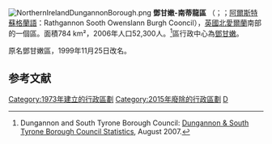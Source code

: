 [[File:NorthernIrelandDungannonBorough.png|right]]
'''鄧甘嫩-南蒂龍區''' （{{lang-en|Dungannon and South Tyrone Borough}}；{{lang-ga|Comhairle Baile Dhún Geanainn agus Thír Eoghain}}；[[阿爾斯特蘇格蘭語|阿爾斯特蘇格蘭語]]：Rathgannon Sooth Owenslann Burgh Cooncil），[[英國|英國]][[北愛爾蘭|北愛爾蘭]]南部的一個區。面積784 km²，2006年人口52,300人。<ref>Dungannon and South Tyrone Borough Council: [http://www.dungannon.gov.uk/pubuploads/Borough%20Statistics.doc Dungannon & South Tyrone Borough Council Statistics]{{dead link|date=2018年4月 |bot=InternetArchiveBot |fix-attempted=yes }}, August 2007.</ref>區行政中心為[[鄧甘嫩|鄧甘嫩]]。

原名鄧甘嫩區，1999年11月25日改名。

== 参考文献 ==
<div class="references-small">
<references />
</div>

[[Category:1973年建立的行政區劃|Category:1973年建立的行政區劃]]
[[Category:2015年廢除的行政區劃|Category:2015年廢除的行政區劃]]
[[Category:北爱尔兰行政区划史|D]]